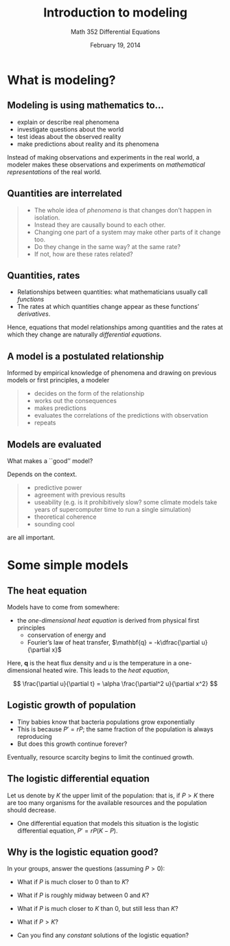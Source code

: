 % Introduction to modeling
% Math 352 Differential Equations
% February 19, 2014

# What is modeling?

## Modeling is using mathematics to...

- explain or describe real phenomena
- investigate questions about the world
- test ideas about the observed reality
- make predictions about reality and its phenomena

Instead of making observations and experiments in the real world,
a modeler makes these observations and experiments on *mathematical
representations* of the real world.

## Quantities are interrelated

> - The whole idea of *phenomena* is that changes don't happen
> in isolation. 
> - Instead they are causally bound to each other. 
> - Changing one part of a system may make other parts of it  change too.
> - Do they change in the same way? at the same rate? 
> - If not, how are these rates related?

## Quantities, rates

- Relationships between quantities: what mathematicians usually call *functions*
- The rates at which quantities change appear as these functions' *derivatives*. 

Hence, equations that model relationships among quantities and the
rates at which they change are naturally *differential equations*.

## A model is a postulated relationship

Informed by empirical knowledge of phenomena and drawing on previous
models or first principles, a modeler 

> - decides on the form of the relationship
> - works out the consequences
> - makes predictions
> - evaluates the correlations of the predictions with observation
> - repeats

## Models are evaluated

What makes a ``good'' model? 

Depends on the context. 

> - predictive power
> - agreement with previous results
> - useability (e.g. is it prohibitively slow? some climate models take
years of supercomputer time to run a single simulation) 
> - theoretical coherence 
> - sounding cool

are all important.

# Some simple models

## The heat equation

Models have to come from somewhere: 

- the *one-dimensional heat equation* is derived from physical first principles
    - conservation of energy and
    - Fourier's law of heat transfer, $\mathbf{q} = -k\dfrac{\partial u}{\partial x}$

Here, $\mathbf{q}$ is the heat flux density and $u$ is the temperature in a 
one-dimensional heated wire. This leads to the *heat equation*,

$$ \frac{\partial u}{\partial t} = \alpha \frac{\partial^2 u}{\partial x^2} $$

## Logistic growth of population

- Tiny babies know that bacteria populations grow exponentially
- This is because $P' = rP$; the same fraction of the population is always
reproducing
- But does this growth continue forever?

Eventually, resource scarcity begins to limit the continued growth.

## The logistic differential equation

Let us denote by $K$ the upper limit of the population: that is,
if $P > K$ there are too many organisms for the available resources
and the population should decrease.

- One differential equation that models this situation is the
logistic differential equation, $P' = rP(K-P)$.

## Why is the logistic equation good?

In your groups, answer the questions (assuming $P > 0$):

- What if $P$ is much closer to $0$ than to $K$?
- What if $P$ is roughly midway between $0$ and $K$?
- What if $P$ is much closer to $K$ than $0$, but still less than $K$?
- What if $P > K$?

- Can you find any *constant* solutions of the logistic equation?

